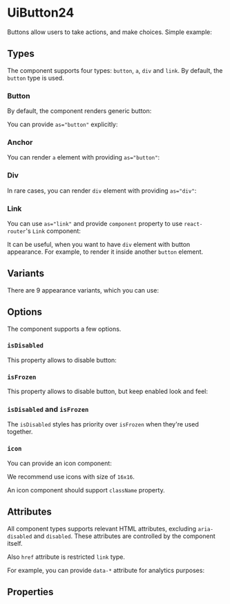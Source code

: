 



<Meta of={Stories} />

# UiButton24

Buttons allow users to take actions, and make choices. Simple example:

<Canvas of={Stories.Default} />

## Types

The component supports four types: `button`, `a`, `div` and `link`. By default, the `button` type is used.

### Button

By default, the component renders generic button:

<Canvas of={Stories.Default} />

You can provide `as="button"` explicitly:

<Canvas of={Stories.Button} />

### Anchor

You can render `a` element with providing `as="button"`:

<Canvas of={Stories.Anchor} />

### Div

In rare cases, you can render `div` element with providing `as="div"`:

<Canvas of={Stories.Div} />

### Link

You can use `as="link"` and provide `component` property to use `react-router`'s `Link` component:

<Canvas of={Stories.Link} />

It can be useful, when you want to have `div` element with button appearance. For example, to render it inside
another `button` element.

## Variants

There are 9 appearance variants, which you can use:

<Canvas of={Stories.VariantPrimary} />
<Canvas of={Stories.VariantSecondary} />
<Canvas of={Stories.VariantPrimaryHeader} />
<Canvas className={darkBackground} of={Stories.VariantSecondaryHeader} />
<Canvas of={Stories.VariantCancel} />
<Canvas of={Stories.VariantCancelFilled} />
<Canvas of={Stories.VariantEdit} />
<Canvas of={Stories.VariantTest} />
<Canvas of={Stories.VariantAi} />

## Options

The component supports a few options.

### `isDisabled`

This property allows to disable button:

<Canvas of={Stories.ButtonDisabled} />
<Canvas of={Stories.AnchorDisabled} />
<Canvas of={Stories.DivDisabled} />
<Canvas of={Stories.LinkDisabled} />

### `isFrozen`

This property allows to disable button, but keep enabled look and feel:

<Canvas of={Stories.ButtonFrozen} />
<Canvas of={Stories.AnchorFrozen} />
<Canvas of={Stories.DivFrozen} />
<Canvas of={Stories.LinkFrozen} />

### `isDisabled` and `isFrozen`

The `isDisabled` styles has priority over `isFrozen` when they're used together.

<Canvas of={Stories.ButtonDisabledAndFrozen} />
<Canvas of={Stories.AnchorDisabledAndFrozen} />
<Canvas of={Stories.DivDisabledAndFrozen} />
<Canvas of={Stories.LinkDisabledAndFrozen} />

### `icon`

You can provide an icon component:

<Canvas of={Stories.ButtonWithIcon} />
<Canvas of={Stories.AnchorWithIcon} />
<Canvas of={Stories.DivWithIcon} />
<Canvas of={Stories.LinkWithIcon} />

We recommend use icons with size of `16x16`.

An icon component should support `className` property.

## Attributes

All component types supports relevant HTML attributes, excluding `aria-disabled` and `disabled`. These attributes are
controlled by the component itself.

Also `href` attribute is restricted `link` type.

For example, you can provide `data-*` attribute for analytics purposes:

<Canvas of={Stories.ButtonWithTrackId} />
<Canvas of={Stories.AnchorWithTrackId} />
<Canvas of={Stories.DivWithTrackId} />
<Canvas of={Stories.LinkWithTrackId} />

## Properties

<ArgsTable of={UiButton24} />
